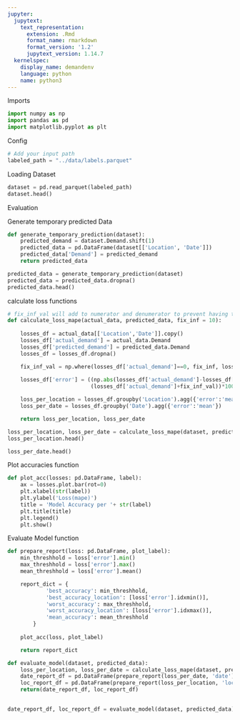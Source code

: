 ```yaml
---
jupyter:
  jupytext:
    text_representation:
      extension: .Rmd
      format_name: rmarkdown
      format_version: '1.2'
      jupytext_version: 1.14.7
  kernelspec:
    display_name: demandenv
    language: python
    name: python3
---
```


<!-- #region notebookRunGroups={"groupValue": "1"} -->
Imports
<!-- #endregion -->

```python
import numpy as np
import pandas as pd
import matplotlib.pyplot as plt
```

<!-- #region notebookRunGroups={"groupValue": "2"} -->
Config
<!-- #endregion -->

```python
# Add your input path
labeled_path = "../data/labels.parquet"
```

<!-- #region notebookRunGroups={"groupValue": "1"} -->
Loading Dataset
<!-- #endregion -->

```python
dataset = pd.read_parquet(labeled_path)
dataset.head()
```

<!-- #region notebookRunGroups={"groupValue": "1"} -->
Evaluation
<!-- #endregion -->

<!-- #region notebookRunGroups={"groupValue": "2"} -->
Generate temporary predicted Data
<!-- #endregion -->

```python
def generate_temporary_prediction(dataset):
    predicted_demand = dataset.Demand.shift(1)
    predicted_data = pd.DataFrame(dataset[['Location', 'Date']])
    predicted_data['Demand'] = predicted_demand
    return predicted_data

```

```python
predicted_data = generate_temporary_prediction(dataset)
predicted_data = predicted_data.dropna()
predicted_data.head()
```

<!-- #region notebookRunGroups={"groupValue": "2"} -->
calculate loss functions
<!-- #endregion -->

```python
# fix_inf_val will add to numerator and denumerator to prevent having the inf value
def calculate_loss_mape(actual_data, predicted_data, fix_inf = 10):
    
    losses_df = actual_data[['Location','Date']].copy()
    losses_df['actual_demand'] = actual_data.Demand
    losses_df['predicted_demand'] = predicted_data.Demand
    losses_df = losses_df.dropna()

    fix_inf_val = np.where(losses_df['actual_demand']==0, fix_inf, losses_df['actual_demand'])
    
    losses_df['error'] = ((np.abs(losses_df['actual_demand']-losses_df['predicted_demand'])+fix_inf_val)/
                          (losses_df['actual_demand']+fix_inf_val))*100

    loss_per_location = losses_df.groupby('Location').agg({'error':'mean'})
    loss_per_date = losses_df.groupby('Date').agg({'error':'mean'})

    return loss_per_location, loss_per_date

```

```python
loss_per_location, loss_per_date = calculate_loss_mape(dataset, predicted_data)
loss_per_location.head()
```

```python
loss_per_date.head()
```

<!-- #region notebookRunGroups={"groupValue": "2"} -->
Plot accuracies function
<!-- #endregion -->

```python
def plot_acc(losses: pd.DataFrame, label):
    ax = losses.plot.bar(rot=0)
    plt.xlabel(str(label))
    plt.ylabel('Loss(mape)')
    title = 'Model Accuracy per '+ str(label)
    plt.title(title)
    plt.legend()
    plt.show()

```

<!-- #region notebookRunGroups={"groupValue": "1"} -->
Evaluate Model function
<!-- #endregion -->

```python
def prepare_report(loss: pd.DataFrame, plot_label):
    min_threshhold = loss['error'].min()
    max_threshhold = loss['error'].max()
    mean_threshhold = loss['error'].mean()

    report_dict = {
            'best_accuracy': min_threshhold,
            'best_accuracy_location': [loss['error'].idxmin()],
            'worst_accuracy': max_threshhold,
            'worst_accuracy_location': [loss['error'].idxmax()],
            'mean_accuracy': mean_threshhold
        }
    
    plot_acc(loss, plot_label)

    return report_dict
```

```python
def evaluate_model(dataset, predicted_data):
    loss_per_location, loss_per_date = calculate_loss_mape(dataset, predicted_data)
    date_report_df = pd.DataFrame(prepare_report(loss_per_date, 'date'))
    loc_report_df = pd.DataFrame(prepare_report(loss_per_location, 'location'))
    return(date_report_df, loc_report_df)
    
```

```python
date_report_df, loc_report_df = evaluate_model(dataset, predicted_data)
```

```python

```

